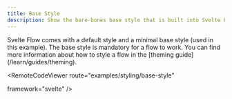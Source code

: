 ```yaml
---
title: Base Style
description: Show the bare-bones base style that is built into Svelte Flow, but is not used by default
---
```




<ExampleLayout>
Svelte Flow comes with a default style and a minimal base style (used in this example). The base style is mandatory for a flow to work. You can find more information about how to style a flow in the [theming guide](/learn/guides/theming).

<RemoteCodeViewer
  route="examples/styling/base-style"
  
  framework="svelte"
/>
</ExampleLayout>
